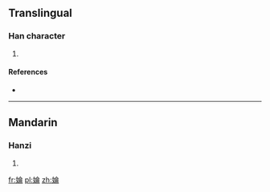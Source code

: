 ==Translingual==

===Han character===
{{Han char|rn=38|rad=女|as=08|sn=11|four=|canj=女人一月 (VOMB)|ids=⿰[[女]][[侖]]}}

# {{defn|Han|sort=女08}}

====References====
* {{Han ref|kx=0265.170|dkj=06434|hdz=21060.050|uh=5A68|ud=23144}}

----

==Mandarin==

===Hanzi===
{{cmn-hanzi|pin=[[lún]] ([[lun2]])|wg=lun<sup>2</sup>}}

# {{defn|lang=cmn|sort=女08}}

[[fr:婨]]
[[pl:婨]]
[[zh:婨]]